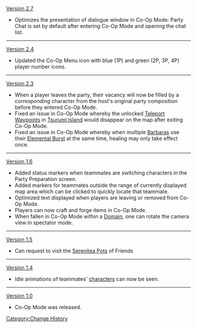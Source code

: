 [[Version 2.7]]
* Optimizes the presentation of dialogue window in Co-Op Mode: Party Chat is set by default after entering Co-Op Mode and opening the chat list.
----
[[Version 2.4]]
* Updated the Co-Op Menu icon with blue (1P) and green (2P, 3P, 4P) player number icons.
----
[[Version 2.3]]
* When a player leaves the party, their vacancy will now be filled by a corresponding character from the host's original party composition before they entered Co-Op Mode.
* Fixed an issue in Co-Op Mode whereby the unlocked [[Teleport Waypoint]]s in [[Tsurumi Island]] would disappear on the map after exiting Co-Op Mode.
* Fixed an issue in Co-Op Mode whereby when multiple [[Barbara]]s use their [[Elemental Burst]] at the same time, healing may only take effect once.
----
[[Version 1.6]]
* Added status markers when teammates are switching characters in the Party Preparation screen.
* Added markers for teammates outside the range of currently displayed map area which can be clicked to quickly locate that teammate.
* Optimized text displayed when players are leaving or removed from Co-Op Mode.
* Players can now craft and forge items in Co-Op Mode.
* When fallen in Co-Op Mode within a [[Domain]], one can rotate the camera view in spectator mode.
----
[[Version 1.5]]
* Can request to visit the [[Serenitea Pot]]s of Friends
----
[[Version 1.4]]
* Idle animations of teammates' [[characters]] can now be seen.
----
[[Version 1.0]]
* Co-Op Mode was released.
<noinclude>[[Category:Change History]]</noinclude>